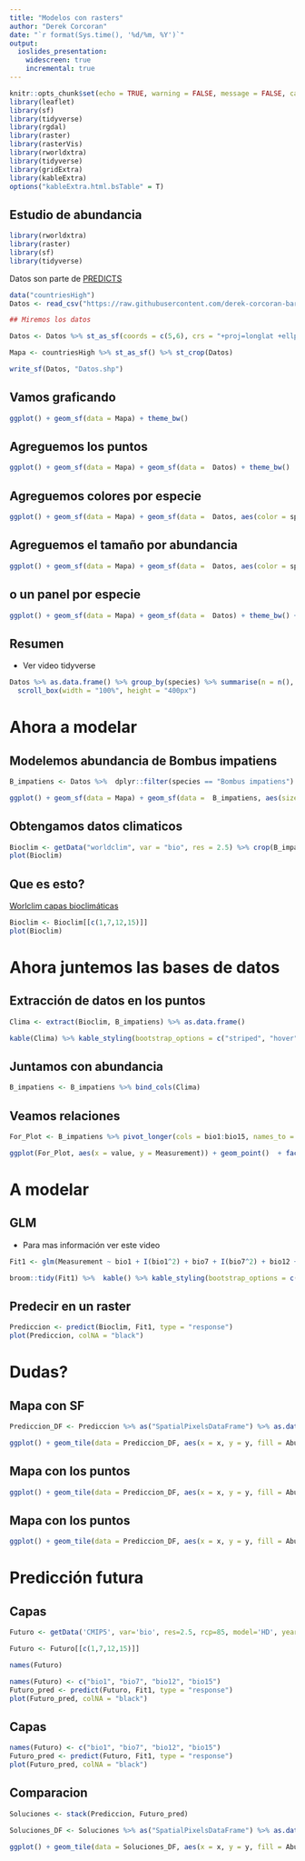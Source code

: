 ```yaml
---
title: "Modelos con rasters"
author: "Derek Corcoran"
date: "`r format(Sys.time(), '%d/%m, %Y')`"
output:
  ioslides_presentation:
    widescreen: true
    incremental: true
---
```


```r
knitr::opts_chunk$set(echo = TRUE, warning = FALSE, message = FALSE, cache = FALSE, tidy = TRUE, tidy.opts= list(blank = FALSE, width.cutoff = 60))
library(leaflet)
library(sf)
library(tidyverse)
library(rgdal)
library(raster)
library(rasterVis)
library(rworldxtra)
library(tidyverse)
library(gridExtra)
library(kableExtra)
options("kableExtra.html.bsTable" = T)
```

## Estudio de abundancia

```r
library(rworldxtra)
library(raster)
library(sf)
library(tidyverse)
```

Datos son parte de [PREDICTS](https://onlinelibrary.wiley.com/doi/full/10.1002/ece3.2579)

```r
data("countriesHigh")
Datos <- read_csv("https://raw.githubusercontent.com/derek-corcoran-barrios/derek-corcoran-barrios.github.io/master/Presentaciones_Espacial/Bombus.csv")

## Miremos los datos

Datos <- Datos %>% st_as_sf(coords = c(5,6), crs = "+proj=longlat +ellps=WGS84 +datum=WGS84 +no_defs +towgs84=0,0,0")

Mapa <- countriesHigh %>% st_as_sf() %>% st_crop(Datos)
```

```r
write_sf(Datos, "Datos.shp")
```

## Vamos graficando

```r
ggplot() + geom_sf(data = Mapa) + theme_bw()
```


## Agreguemos los puntos

```r
ggplot() + geom_sf(data = Mapa) + geom_sf(data =  Datos) + theme_bw()
```

## Agreguemos colores por especie

```r
ggplot() + geom_sf(data = Mapa) + geom_sf(data =  Datos, aes(color = species)) + theme_bw()
```

## Agreguemos el tamaño por abundancia

```r
ggplot() + geom_sf(data = Mapa) + geom_sf(data =  Datos, aes(color = species, size = Measurement)) + theme_bw()
```


## o un panel por especie

```r
ggplot() + geom_sf(data = Mapa) + geom_sf(data =  Datos) + theme_bw() + facet_wrap(~species)
```


## Resumen

* Ver video tidyverse

```r
Datos %>% as.data.frame() %>% group_by(species) %>% summarise(n = n(), mean = mean(Measurement), max = max(Measurement), min = min(Measurement)) %>% arrange(desc(mean)) %>% kable() %>% kable_styling(bootstrap_options = c("striped", "hover", "condensed")) %>%
  scroll_box(width = "100%", height = "400px")
```

# Ahora a modelar

## Modelemos abundancia de Bombus impatiens

```r
B_impatiens <- Datos %>%  dplyr::filter(species == "Bombus impatiens")

ggplot() + geom_sf(data = Mapa) + geom_sf(data =  B_impatiens, aes(size = Measurement)) + theme_bw()
```

## Obtengamos datos climaticos

```r
Bioclim <- getData("worldclim", var = "bio", res = 2.5) %>% crop(B_impatiens)
plot(Bioclim)
```

## Que es esto?

[Worlclim capas bioclimáticas](https://www.worldclim.org/data/bioclim.html)

```r
Bioclim <- Bioclim[[c(1,7,12,15)]]
plot(Bioclim)
```

# Ahora juntemos las bases de datos

## Extracción de datos en los puntos

```r
Clima <- extract(Bioclim, B_impatiens) %>% as.data.frame()
```

```r
kable(Clima) %>% kable_styling(bootstrap_options = c("striped", "hover", "condensed")) %>%  scroll_box(width = "100%", height = "400px")
```


## Juntamos con abundancia

```r
B_impatiens <- B_impatiens %>% bind_cols(Clima)
```

## Veamos relaciones

```r
For_Plot <- B_impatiens %>% pivot_longer(cols = bio1:bio15, names_to = "Variable") %>% mutate(Variable = fct_relevel(Variable, "bio1", "bio7", "bio12"))

ggplot(For_Plot, aes(x = value, y = Measurement)) + geom_point()  + facet_wrap(~Variable, scales = "free_x") + theme_bw()
```

# A modelar

## GLM

* Para mas información ver este video

```r
Fit1 <- glm(Measurement ~ bio1 + I(bio1^2) + bio7 + I(bio7^2) + bio12 + I(bio12^2) + bio15+ I(bio15^2), family = poisson , data = B_impatiens)
```

```r
broom::tidy(Fit1) %>%  kable() %>% kable_styling(bootstrap_options = c("striped", "hover", "condensed")) %>%  scroll_box(width = "100%", height = "400px")
```

## Predecir en un raster

```r
Prediccion <- predict(Bioclim, Fit1, type = "response")
plot(Prediccion, colNA = "black")
```


# Dudas?

## Mapa con SF

```r
Prediccion_DF <- Prediccion %>% as("SpatialPixelsDataFrame") %>% as.data.frame() %>% rename(Abundancia = layer)

ggplot() + geom_tile(data = Prediccion_DF, aes(x = x, y = y, fill = Abundancia)) + geom_sf(data = Mapa, alpha = 0) + theme_bw() + scale_fill_viridis_c() + xlab("") + ylab("")
```

## Mapa con los puntos

```r
ggplot() + geom_tile(data = Prediccion_DF, aes(x = x, y = y, fill = Abundancia)) + geom_sf(data = Mapa, alpha = 0) + geom_sf(data = B_impatiens, aes(size = Measurement)) + theme_bw() + scale_fill_viridis_c(option = "plasma") + theme(legend.position = "bottom") + xlab("") + ylab("")
```

## Mapa con los puntos

```r
ggplot() + geom_tile(data = Prediccion_DF, aes(x = x, y = y, fill = Abundancia)) + geom_sf(data = Mapa, alpha = 0) + geom_sf(data = B_impatiens, aes(size = Measurement)) + theme_bw() + scale_fill_viridis_c(option = "plasma")  + theme(legend.position = "bottom") + xlab("") + ylab("")
```


# Predicción futura

## Capas

```r
Futuro <- getData('CMIP5', var='bio', res=2.5, rcp=85, model='HD', year=70) %>% crop(B_impatiens)

Futuro <- Futuro[[c(1,7,12,15)]]

names(Futuro)
```

```r
names(Futuro) <- c("bio1", "bio7", "bio12", "bio15")
Futuro_pred <- predict(Futuro, Fit1, type = "response")
plot(Futuro_pred, colNA = "black")
```

## Capas

```r
names(Futuro) <- c("bio1", "bio7", "bio12", "bio15")
Futuro_pred <- predict(Futuro, Fit1, type = "response")
plot(Futuro_pred, colNA = "black")
```

## Comparacion

```r
Soluciones <- stack(Prediccion, Futuro_pred)

Soluciones_DF <- Soluciones %>% as("SpatialPixelsDataFrame") %>% as.data.frame() %>% rename(Presente = layer.1, Futuro = layer.2) %>% pivot_longer(Presente:Futuro, names_to = "Tiempo", values_to = "Abundancia") %>% mutate(Tiempo = fct_relevel(Tiempo, "Presente"))

ggplot() + geom_tile(data = Soluciones_DF, aes(x = x, y = y, fill = Abundancia)) + geom_sf(data = Mapa, alpha = 0) + theme_bw() + scale_fill_viridis_c(option = "plasma") + xlab("") + ylab("") + facet_grid(Tiempo~.)
```


